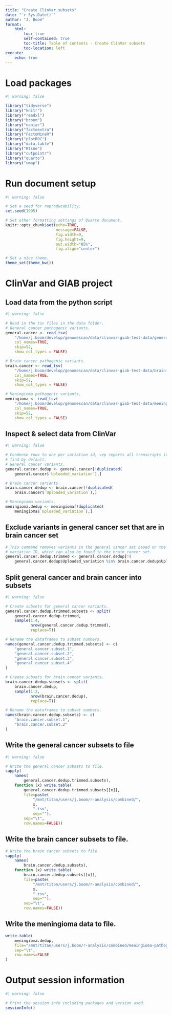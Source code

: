 ```yaml
---
title: "Create ClinVar subsets"
date: "`r Sys.Date()`"
author: "J. Boom"
format:
    html:
        toc: true
        self-contained: true
        toc-title: Table of contents - Create ClinVar subsets
        toc-location: left
execute:
    echo: true
---
```


# Load packages
```r
#| warning: false

library("tidyverse")
library("knitr")
library("readxl")
library("broom")
library("naniar")
library("factoextra")
library("FactoMineR")
library("plotROC")
library("data.table")
library("Rtsne")
library("cutpointr")
library("quarto")
library("umap")
```

# Run document setup
```r
#| warning: false

# Set a seed for reproducability.
set.seed(1995)

# Set other formatting settings of Quarto document.
knitr::opts_chunk$set(echo=TRUE,
                      message=FALSE,
                      fig.width=9,
                      fig.height=9,
                      out.width="85%",
                      fig.align="center")

# Set a nice theme.
theme_set(theme_bw())
```

# ClinVar and GIAB project
## Load data from the python script
```r
#| warning: false

# Read in the tsv files in the data folder.
# General cancer pathogenic variants.
general.cancer <- read_tsv(
    "/home/j.boom/develop/genomescan/data/clinvar-giab-test-data/general-cancer/pathogenic.annotated.edit.tab",
    col_names=TRUE,
    skip=52,
    show_col_types = FALSE)

# Brain cancer pathogenic variants.
brain.cancer <- read_tsv(
    "/home/j.boom/develop/genomescan/data/clinvar-giab-test-data/brain-tumour/pathogenic.annotated.edit.tab",
    col_names=TRUE,
    skip=52,
    show_col_types = FALSE)

# Meningioma pathogenic variants.
meningioma <- read_tsv(
    "/home/j.boom/develop/genomescan/data/clinvar-giab-test-data/meningioma/pathogenic.annotated.edit.tab",
    col_names=TRUE,
    skip=52,
    show_col_types = FALSE)
```

## Inspect & select data from ClinVar
```r
#| warning: false

# Condense rows to one per variation id, vep reports all transcripts it can
# find by default.
# General cancer variants.
general.cancer.dedup <- general.cancer[!duplicated(
    general.cancer$`Uploaded_variation`),]

# Brain cancer variants.
brain.cancer.dedup <- brain.cancer[!duplicated(
    brain.cancer$`Uploaded_variation`),]

# Meningioma variants.
meningioma.dedup <- meningioma[!duplicated(
    meningioma$`Uploaded_variation`),]
```

## Exclude variants in general cancer set that are in brain cancer set
```r
# This command removes variants in the general cancer set based on the
# variation ID, which can also be found in the brain cancer set.
general.cancer.dedup.trimmed <- general.cancer.dedup[!(
    general.cancer.dedup$Uploaded_variation %in% brain.cancer.dedup$Uploaded_variation),]
```

## Split general cancer and brain cancer into subsets
```r
#| warning: false

# Create subsets for general cancer variants.
general.cancer.dedup.trimmed.subsets <- split(
    general.cancer.dedup.trimmed,
    sample(1:4,
           nrow(general.cancer.dedup.trimmed),
           replace=T))

# Rename the dataframes to subset numbers.
names(general.cancer.dedup.trimmed.subsets) <- c(
    "general.cancer.subset.1",
    "general.cancer.subset.2",
    "general.cancer.subset.3",
    "general.cancer.subset.4"
)

# Create subsets for brain cancer variants.
brain.cancer.dedup.subsets <- split(
    brain.cancer.dedup,
    sample(1:2,
           nrow(brain.cancer.dedup),
           replace=T))

# Rename the dataframes to subset numbers.
names(brain.cancer.dedup.subsets) <- c(
    "brain.cancer.subset.1",
    "brain.cancer.subset.2"
)
```

## Write the general cancer subsets to file
```r
#| warning: false

# Write the general cancer subsets to file.
sapply(
    names(
        general.cancer.dedup.trimmed.subsets), 
    function (x) write.table(
        general.cancer.dedup.trimmed.subsets[[x]],
        file=paste(
            "/mnt/titan/users/j.boom/r-analysis/combined/",
            x,
            ".tsv",
            sep=""),
        sep="\t",
        row.names=FALSE))
```

## Write the brain cancer subsets to file.
```r
# Write the brain cancer subsets to file.
sapply(
    names(
        brain.cancer.dedup.subsets), 
    function (x) write.table(
        brain.cancer.dedup.subsets[[x]],
        file=paste(
            "/mnt/titan/users/j.boom/r-analysis/combined/",
            x,
            ".tsv",
            sep=""),
        sep="\t",
        row.names=FALSE))
```

## Write the meningioma data to file.
```r
write.table(
    meningioma.dedup,
    file="/mnt/titan/users/j.boom/r-analysis/combined/meningioma-pathogenic-set.tsv",
    sep="\t",
    row.names=FALSE
)
```

# Output session information

```r
#| warning: false

# Print the session info including packages and version used.
sessionInfo()
```